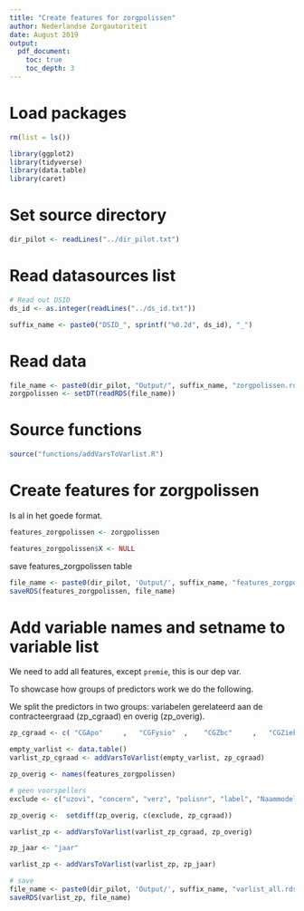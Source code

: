```yaml
---
title: "Create features for zorgpolissen"
author: Nederlandse Zorgautoriteit
date: August 2019
output:
  pdf_document:
    toc: true
    toc_depth: 3
---
```


# Load packages

```r
rm(list = ls())

library(ggplot2)
library(tidyverse)
library(data.table)
library(caret)

```

# Set source directory

```r
dir_pilot <- readLines("../dir_pilot.txt")

```

# Read datasources list

```r
# Read out DSID
ds_id <- as.integer(readLines("../ds_id.txt"))

suffix_name <- paste0("DSID_", sprintf("%0.2d", ds_id), "_")

```

# Read data

```r
file_name <- paste0(dir_pilot, "Output/", suffix_name, "zorgpolissen.rds")
zorgpolissen <- setDT(readRDS(file_name))

```

# Source functions

```r
source("functions/addVarsToVarlist.R")

```

# Create features for zorgpolissen

Is al in het goede format.

```r
features_zorgpolissen <- zorgpolissen

features_zorgpolissen$X <- NULL
```



save features_zorgpolissen table

```r
file_name <- paste0(dir_pilot, 'Output/', suffix_name, "features_zorgpolissen.rds")
saveRDS(features_zorgpolissen, file_name)

```


# Add variable names and setname to variable list


We need to add all features, except `premie`, this is our dep var.

To showcase how groups of predictors work we do the following.

We split the predictors in two groups: variabelen gerelateerd aan de contracteergraad (zp_cgraad) en overig (zp_overig).


```r
zp_cgraad <- c( "CGApo"     ,   "CGFysio"  ,    "CGZbc"     ,   "CGZiekenhuis" )

empty_varlist <- data.table()
varlist_zp_cgraad <- addVarsToVarlist(empty_varlist, zp_cgraad)

```


```r
zp_overig <- names(features_zorgpolissen)

# geen voorspellers
exclude <- c("uzovi", "concern", "verz", "polisnr", "label", "Naammodelovereenkomst", "premie", "AanbiederID", "jaar")

zp_overig <-  setdiff(zp_overig, c(exclude, zp_cgraad))

varlist_zp <- addVarsToVarlist(varlist_zp_cgraad, zp_overig)
```

```r
zp_jaar <- "jaar"

varlist_zp <- addVarsToVarlist(varlist_zp, zp_jaar)
```


```r
# save
file_name <- paste0(dir_pilot, 'Output/', suffix_name, "varlist_all.rds")
saveRDS(varlist_zp, file_name)

```



